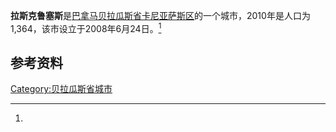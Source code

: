 {{Infobox settlement
|name                   = 拉斯克鲁塞斯
|native_name            = 
|settlement_type        = [[市_(巴拿马)|市]]
|image_skyline          = 
|image_caption          = 
|image_alt              = 
|pushpin_map            =
|coordinates_display    = inline,title
|coordinates_region     = PA
|subdivision_type       = 国家
|subdivision_name       = {{flag|Panama}}
|subdivision_type1      = [[巴拿马行政区划|省份]]
|subdivision_name1      = [[贝拉瓜斯省|贝拉瓜斯省]]
|subdivision_type2      = [[区_(巴拿马)|区]]
|subdivision_name2      = [[卡尼亚萨斯区|卡尼亚萨斯区]]
|leader_title           = 
|leader_name            = 
|established_title      = 设立时间
|established_date       = 2008年6月24日<ref name=inec/>
|area_land_km2          = 64.4
|area_footnotes         = <ref name=inec>[http://www.contraloria.gob.pa/inec/archivos/P3601Cuadro11.xls {{Wayback|url=http://www.contraloria.gob.pa/inec/archivos/P3601Cuadro11.xls |date=20160304030354 }} "Cuadro 11 (Superficie, población y densidad de población en la República...)" [Table 11 (Area, population, and population density in the Republic...)<nowiki>]</nowiki>] (.xls). In {{cite web|title=Resultados Finales Básicos|trans-title=Basic Final Results|url=https://www.contraloria.gob.pa/inec/publicaciones/Publicaciones.aspx?ID_SUBCATEGORIA=59&ID_PUBLICACION=360&ID_IDIOMA=1&ID_CATEGORIA=13|publisher=[[巴拿马国家统计及普查局|巴拿马国家统计及普查局]]|accessdate=May 26, 2015|language=es|archive-date=2015-07-10|archive-url=https://web.archive.org/web/20150710070123/http://www.contraloria.gob.pa/inec/Publicaciones/Publicaciones.aspx?ID_SUBCATEGORIA=59&ID_PUBLICACION=360&ID_IDIOMA=1&ID_CATEGORIA=13|dead-url=no}}</ref>
|population_as_of       = 2010
|population_total       = 1364
|population_footnotes   = <ref name=inec/>
|population_density_km2 = 21.2
|population_note        = 人口密度数据由计算得出
|timezone1              = [[北美东部时区|东部时区]]
|utc_offset1            = −5
|latd                   = 
|latm                   = 
|lats                   = 
|latNS                  = 
|longd                  = 
|longm                  = 
|longs                  = 
|longEW                 = }}

'''拉斯克鲁塞斯'''是[[巴拿马|巴拿马]][[贝拉瓜斯省|贝拉瓜斯省]][[卡尼亚萨斯区|卡尼亚萨斯区]]的一个城市，2010年是人口为1,364，该市设立于2008年6月24日。<ref name=inec/> 

==参考资料==
{{reflist}}

{{Panama-geo-stub}}
{{Veraguas Province}}

{{coord|8.3000|N|81.2833|W|display=title}}

[[Category:贝拉瓜斯省城市|Category:贝拉瓜斯省城市]]